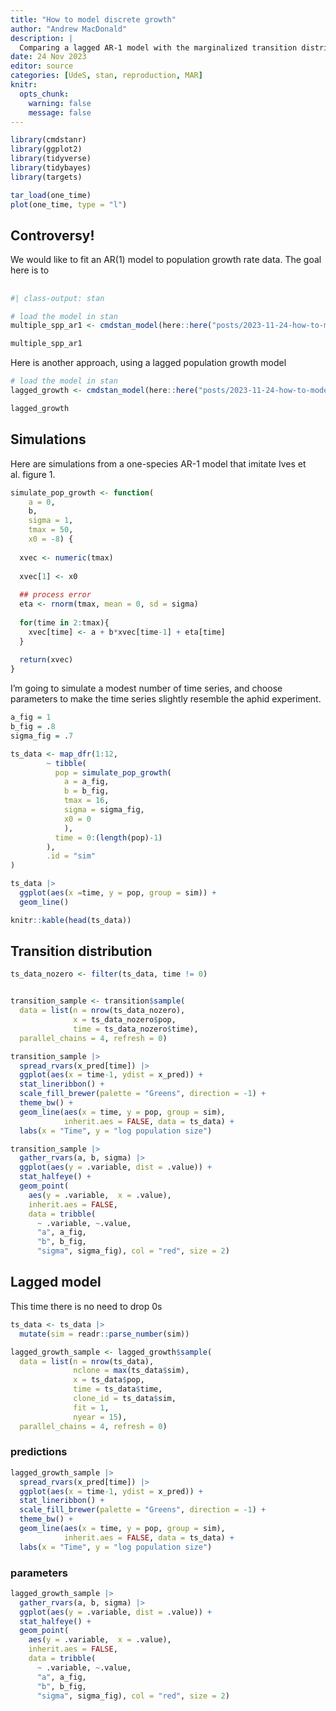 ```yaml
---
title: "How to model discrete growth"
author: "Andrew MacDonald"
description: |
  Comparing a lagged AR-1 model with the marginalized transition distribution.
date: 24 Nov 2023
editor: source
categories: [UdeS, stan, reproduction, MAR]
knitr:
  opts_chunk: 
    warning: false
    message: false
---
```


```r
library(cmdstanr)
library(ggplot2)
library(tidyverse)
library(tidybayes)
library(targets)
```

```r
tar_load(one_time)
plot(one_time, type = "l")
```


## Controversy! 

We would like to fit an AR(1) model to population growth rate data. 
The goal here is to 

## 


```r
#| class-output: stan

# load the model in stan
multiple_spp_ar1 <- cmdstan_model(here::here("posts/2023-11-24-how-to-model-growth/multiple_spp_ar1.stan"))

multiple_spp_ar1
```

Here is another approach, using a lagged population growth model

```r
# load the model in stan
lagged_growth <- cmdstan_model(here::here("posts/2023-11-24-how-to-model-growth/multiple_spp_ar1.stan"))

lagged_growth
```

## Simulations

Here are simulations from a one-species AR-1 model that imitate Ives et al. figure 1.

```r
simulate_pop_growth <- function(
    a = 0, 
    b, 
    sigma = 1, 
    tmax = 50, 
    x0 = -8) {
  
  xvec <- numeric(tmax)
  
  xvec[1] <- x0
  
  ## process error
  eta <- rnorm(tmax, mean = 0, sd = sigma)
  
  for(time in 2:tmax){
    xvec[time] <- a + b*xvec[time-1] + eta[time]
  }
  
  return(xvec)
}
```

I'm going to simulate a modest number of time series, and choose parameters to make the time series slightly resemble the aphid experiment.

```r
a_fig = 1
b_fig = .8
sigma_fig = .7

ts_data <- map_dfr(1:12, 
        ~ tibble(
          pop = simulate_pop_growth(
            a = a_fig, 
            b = b_fig,
            tmax = 16, 
            sigma = sigma_fig, 
            x0 = 0
            ),
          time = 0:(length(pop)-1)
        ),
        .id = "sim"
)

ts_data |> 
  ggplot(aes(x =time, y = pop, group = sim)) + 
  geom_line()
```

```r
knitr::kable(head(ts_data))
```


## Transition distribution

```r
ts_data_nozero <- filter(ts_data, time != 0)


transition_sample <- transition$sample(
  data = list(n = nrow(ts_data_nozero),
              x = ts_data_nozero$pop,
              time = ts_data_nozero$time),
  parallel_chains = 4, refresh = 0)
```


```r
transition_sample |> 
  spread_rvars(x_pred[time]) |> 
  ggplot(aes(x = time-1, ydist = x_pred)) + 
  stat_lineribbon() + 
  scale_fill_brewer(palette = "Greens", direction = -1) + 
  theme_bw() + 
  geom_line(aes(x = time, y = pop, group = sim),
            inherit.aes = FALSE, data = ts_data) + 
  labs(x = "Time", y = "log population size")
```

```r
transition_sample |>
  gather_rvars(a, b, sigma) |> 
  ggplot(aes(y = .variable, dist = .value)) + 
  stat_halfeye() + 
  geom_point(
    aes(y = .variable,  x = .value),
    inherit.aes = FALSE,
    data = tribble(
      ~ .variable, ~.value,
      "a", a_fig, 
      "b", b_fig,
      "sigma", sigma_fig), col = "red", size = 2) 

```

## Lagged model

This time there is no need to drop 0s

```r
ts_data <- ts_data |> 
  mutate(sim = readr::parse_number(sim))

lagged_growth_sample <- lagged_growth$sample(
  data = list(n = nrow(ts_data),
              nclone = max(ts_data$sim),
              x = ts_data$pop,
              time = ts_data$time,
              clone_id = ts_data$sim,
              fit = 1,
              nyear = 15),
  parallel_chains = 4, refresh = 0)
```


### predictions 

```r
lagged_growth_sample |> 
  spread_rvars(x_pred[time]) |> 
  ggplot(aes(x = time-1, ydist = x_pred)) + 
  stat_lineribbon() + 
  scale_fill_brewer(palette = "Greens", direction = -1) + 
  theme_bw() + 
  geom_line(aes(x = time, y = pop, group = sim),
            inherit.aes = FALSE, data = ts_data) + 
  labs(x = "Time", y = "log population size")
```


### parameters

```r
lagged_growth_sample |>
  gather_rvars(a, b, sigma) |> 
  ggplot(aes(y = .variable, dist = .value)) + 
  stat_halfeye() + 
  geom_point(
    aes(y = .variable,  x = .value),
    inherit.aes = FALSE,
    data = tribble(
      ~ .variable, ~.value,
      "a", a_fig, 
      "b", b_fig,
      "sigma", sigma_fig), col = "red", size = 2) 
```

